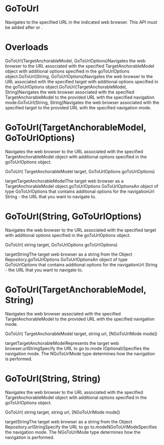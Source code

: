 ﻿# GoToUrl

Navigates to the specified URL in the indicated web browser. This API must be added after
                 or .

# 



# Overloads

GoToUrl(TargetAnchorableModel,
                                GoToUrlOptions)Navigates the web browser to the URL associated with the
                                specified TargetAnchorableModel object with
                                additional options specified in the goToUrlOptions
                                object.GoToUrl(String, GoToUrlOptions)Navigates the web browser to the URL associated with the
                                specified target with additional options specified
                                in the goToUrlOptions object.GoToUrl(TargetAnchorableModel, String)Navigates the web browser associated with the specified
                                    TargetAnchorableModel to the provided URL with
                                the specified navigation mode.GoToUrl(String, String)Navigates the web browser associated with the specified target to
                                the provided URL with the specified navigation mode.

# GoToUrl(TargetAnchorableModel, GoToUrlOptions)

Navigates the web browser to the URL associated with the specified
                    TargetAnchorableModel object with additional options specified
                in the goToUrlOptions object.

GoToUrl(
    TargetAnchorableModel target, 
    GoToUrlOptions goToUrlOptions)

targetTargetAnchorableModelThe target web browser as a TargetAnchorableModel
                        object.goToUrlOptions GoToUrlOptionsAn object of type GoToUrlOptions that contains additional
                        options for the navigationUrl
                                    String - the URL that you want to navigate to.

# GoToUrl(String, GoToUrlOptions)

Navigates the web browser to the URL associated with the specified
                    target with additional options specified in the
                    goToUrlOptions object.

GoToUrl(
    string target, 
    GoToUrlOptions goToUrlOptions)

targetStringThe target web browser as a string from the Object Repository.goToUrlOptions GoToUrlOptionsAn object of type GoToUrlOptions that contains additional
                        options for the navigationUrl
                                    String - the URL that you want to navigate to.

# GoToUrl(TargetAnchorableModel, String)

Navigates the web browser associated with the specified
                    TargetAnchorableModel to the provided URL with the specified
                navigation mode.

GoToUrl(
    TargetAnchorableModel target, 
    string url,
    [NGoToUrlMode mode])

targetTargetAnchorableModelRepresents the target web browser.urlStringSpecify the URL to go to.mode (Optional)Specifies the navigation mode. The NGoToUrlMode type
                        determines how the navigation is performed.

# GoToUrl(String, String)

Navigates the web browser to the URL associated with the specified
                    TargetAnchorableModel object with additional options specified
                in the goToUrlOptions object.

GoToUrl(
    string target, 
    string url, 
    [NGoToUrlMode mode])

targetStringThe target web browser as a string from the Object Repository.urlStringSpecify the URL to go to.modeNGoToUrlModeSpecifies the navigation mode. The NGoToUrlMode type
                        determines how the navigation is performed.
